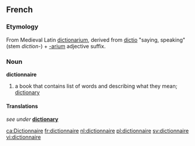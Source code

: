 ==French==
===Etymology===
From Medieval Latin [[dictionarium]], derived from [[dictio]] "saying, speaking" (stem ''diction-'') + [[-arium]] adjective suffix.

===Noun===
'''dictionnaire''' {{m}}
#a book that contains list of words and describing what they mean; [[dictionary]]

====Translations====
{{top}}
''see under'' '''[[dictionary]]'''
{{bottom}}

[[ca:Dictionnaire]]
[[fr:dictionnaire]]
[[nl:dictionnaire]]
[[pl:dictionnaire]]
[[sv:dictionnaire]]
[[vi:dictionnaire]]